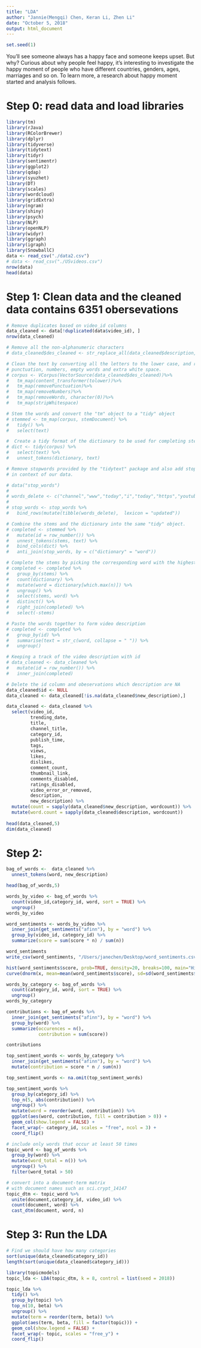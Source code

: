 ```yaml
---
title: "LDA"
author: "Jannie(Mengqi) Chen, Keran Li, Zhen Li"
date: "October 5, 2018"
output: html_document
---
```


```r
set.seed(1)
```

You'll see someone always has a happy face and someone keeps upset. But why? Curious about why people feel happy, it's interesting to investigate the happy moment of people who have different countries, genders, ages, marriages and so on. To learn more, a research about happy moment started and analysis follows. 

# Step 0: read data and load libraries
```r
library(tm)
library(rJava)
library(RColorBrewer)
library(dplyr)
library(tidyverse)
library(tidytext)
library(tidyr)
library(sentimentr)
library(ggplot2)
library(qdap)
library(syuzhet)
library(DT)
library(scales)
library(wordcloud)
library(gridExtra)
library(ngram)
library(shiny)
library(psych)
library(NLP)
library(openNLP)
library(widyr)
library(ggraph)
library(igraph)
library(SnowballC)
data <- read_csv("./data2.csv")
# data <- read_csv("./USvideos.csv")
nrow(data)
head(data)
```

# Step 1: Clean data and the cleaned data contains 6351 obersevations
```r
# Remove duplicates based on video_id columns
data_cleaned <- data[!duplicated(data$video_id), ]
nrow(data_cleaned)
```

```r
# Remove all the non-alphanumeric characters
# data_cleaned$des_cleaned <- str_replace_all(data_cleaned$description, "[^[:alnum:]]", " ")
```

```r
# Clean the text by converting all the letters to the lower case, and removing 
# punctuation, numbers, empty words and extra white space.
# corpus <- VCorpus(VectorSource(data_cleaned$des_cleaned))%>%
#   tm_map(content_transformer(tolower))%>%
#   tm_map(removePunctuation)%>%
#   tm_map(removeNumbers)%>%
#   tm_map(removeWords, character(0))%>%
#   tm_map(stripWhitespace)
```

```r
# Stem the words and convert the "tm" object to a "tidy" object
# stemmed <- tm_map(corpus, stemDocument) %>%
#   tidy() %>%
#   select(text)
```

```r
#  Create a tidy format of the dictionary to be used for completing stems
# dict <- tidy(corpus) %>%
#   select(text) %>%
#   unnest_tokens(dictionary, text)
```

```r
# Remove stopwords provided by the "tidytext" package and also add stopwords 
# in context of our data.

# data("stop_words")
# 
# words_delete <- c("channel","www","today","i","today","https","youtube","com","the","n","you","on","to","my","a","we","this","it","in","is","s","ly","http","of","https", "es","espn")
# 
# stop_words <- stop_words %>%
#   bind_rows(mutate(tibble(words_delete),  lexicon = "updated"))
```

```r
# Combine the stems and the dictionary into the same "tidy" object.
# completed <- stemmed %>%
#   mutate(id = row_number()) %>%
#   unnest_tokens(stems, text) %>%
#   bind_cols(dict) %>%
#   anti_join(stop_words, by = c("dictionary" = "word"))
```

```r
# Complete the stems by picking the corresponding word with the highest frequency.
# completed <- completed %>%
#   group_by(stems) %>%
#   count(dictionary) %>%
#   mutate(word = dictionary[which.max(n)]) %>%
#   ungroup() %>%
#   select(stems, word) %>%
#   distinct() %>%
#   right_join(completed) %>%
#   select(-stems)
```

```r
# Paste the words together to form video description 
# completed <- completed %>%
#   group_by(id) %>%
#   summarise(text = str_c(word, collapse = " ")) %>%
#   ungroup()
```

```r
# Keeping a track of the video description with id
# data_cleaned <- data_cleaned %>%
#   mutate(id = row_number()) %>%
#   inner_join(completed)
```

```r
# Delete the id column and obeservations which description are NA
data_cleaned$id <- NULL
data_cleaned <- data_cleaned[!is.na(data_cleaned$new_description),]
```

```r
data_cleaned <- data_cleaned %>%
  select(video_id,
         trending_date,
         title, 
         channel_title, 
         category_id,
         publish_time,
         tags, 
         views, 
         likes, 
         dislikes,
         comment_count,
         thumbnail_link,
         comments_disabled,
         ratings_disabled,
         video_error_or_removed,
         description,
         new_description) %>%
  mutate(count = sapply(data_cleaned$new_description, wordcount)) %>%
  mutate(word.count = sapply(data_cleaned$description, wordcount))
  
head(data_cleaned,5)
dim(data_cleaned)
```

# Step 2: 
```r
bag_of_words <-  data_cleaned %>%
  unnest_tokens(word, new_description) 

head(bag_of_words,5)
```

```r
words_by_video <- bag_of_words %>%
  count(video_id,category_id, word, sort = TRUE) %>%
  ungroup()
words_by_video
```

```r
word_sentiments <- words_by_video %>%
  inner_join(get_sentiments("afinn"), by = "word") %>%
  group_by(video_id, category_id) %>%
  summarize(score = sum(score * n) / sum(n))

word_sentiments  
write_csv(word_sentiments, "/Users/janechen/Desktop/word_sentiments.csv")

hist(word_sentiments$score, prob=TRUE, density=20, breaks=100, main="Histogram of Sentiment Score and Expected Normal Curve", xlab="Score", col = "#56B4E9")
curve(dnorm(x, mean=mean(word_sentiments$score), sd=sd(word_sentiments$score)), add=TRUE, col="darkblue", lwd=2)  
```

```r
words_by_category <- bag_of_words %>%
  count(category_id, word, sort = TRUE) %>%
  ungroup()
words_by_category

contributions <- bag_of_words %>%
  inner_join(get_sentiments("afinn"), by = "word") %>%
  group_by(word) %>%
  summarize(occurences = n(),
            contribution = sum(score))

contributions

top_sentiment_words <- words_by_category %>%
  inner_join(get_sentiments("afinn"), by = "word") %>%
  mutate(contribution = score * n / sum(n))

top_sentiment_words <- na.omit(top_sentiment_words)

top_sentiment_words %>%
  group_by(category_id) %>%
  top_n(5, abs(contribution)) %>%
  ungroup() %>%
  mutate(word = reorder(word, contribution)) %>%
  ggplot(aes(word, contribution, fill = contribution > 0)) +
  geom_col(show.legend = FALSE) +
  facet_wrap(~ category_id, scales = "free", ncol = 3) +
  coord_flip()
```


```r
# include only words that occur at least 50 times
topic_word <- bag_of_words %>%
  group_by(word) %>%
  mutate(word_total = n()) %>%
  ungroup() %>%
  filter(word_total > 50)

# convert into a document-term matrix
# with document names such as sci.crypt_14147
topic_dtm <- topic_word %>%
  unite(document,category_id, video_id) %>%
  count(document, word) %>%
  cast_dtm(document, word, n) 
```
# Step 3: Run the LDA 

```r
# Find we should have how many categories 
sort(unique(data_cleaned$category_id))
length(sort(unique(data_cleaned$category_id)))
```

```r
library(topicmodels)
topic_lda <- LDA(topic_dtm, k = 8, control = list(seed = 2018))
```

```r
topic_lda %>%
  tidy() %>%
  group_by(topic) %>%
  top_n(10, beta) %>%
  ungroup() %>%
  mutate(term = reorder(term, beta)) %>%
  ggplot(aes(term, beta, fill = factor(topic))) +
  geom_col(show.legend = FALSE) +
  facet_wrap(~ topic, scales = "free_y") +
  coord_flip()
```

